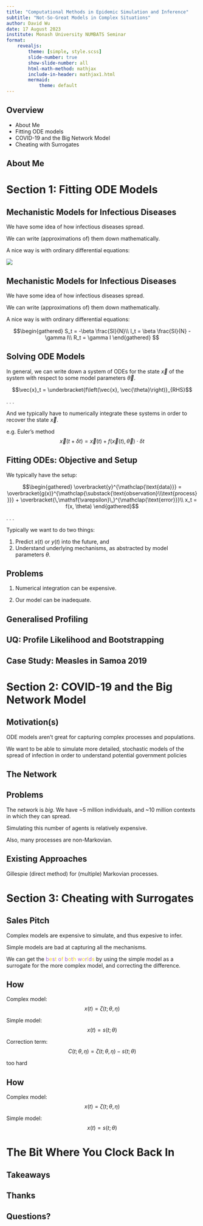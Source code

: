 ```yaml
---
title: "Computational Methods in Epidemic Simulation and Inference"
subtitle: "Not-So-Great Models in Complex Situations"
author: David Wu
date: 17 August 2023
institute: Monash University NUMBATS Seminar
format: 
    revealjs:
        theme: [simple, style.scss]
        slide-number: true
        show-slide-number: all
        html-math-method: mathjax
        include-in-header: mathjax1.html
        mermaid:
            theme: default
---
```


## Overview

- About Me
- Fitting ODE models
- COVID-19 and the Big Network Model
- Cheating with Surrogates

## About Me

<!-- 
::: {layout-ncol=3 .v-center-container .incremental .center}
![](img/python.jpeg){ #vcenter }

::: {.fragment}
![](img/uoa-v-colour2.png){ #vcenter }
:::

::: {.fragment}
[![](img/virus.jpg){ #vcenter }](https://www.sysmex-europe.com/fileadmin/_processed_/f/c/csm_Infection_disease_8f4b6cfecd.jpg)
:::

::: -->


# Section 1: Fitting ODE Models

## Mechanistic Models for Infectious Diseases

We have some idea of how infectious diseases spread.

We can write (approximations of) them down mathematically.

A nice way is with ordinary differential equations:

![](img/sir_diagram.png)

## Mechanistic Models for Infectious Diseases

We have some idea of how infectious diseases spread.

We can write (approximations of) them down mathematically.

A nice way is with ordinary differential equations:

$$\begin{gathered}
S_t = -\beta \frac{SI}{N}\\
I_t = \beta \frac{SI}{N} - \gamma I\\
R_t = \gamma I
\end{gathered}
$$


## Solving ODE Models {.smaller}

In general, we can write down a system of ODEs for the state $\vec{x}$ of the system with respect to some model parameters $\vec{\theta}$.

$$\vec{x}_t = \underbracket{f\left(\vec{x}, \vec{\theta}\right)}_{RHS}$$

. . . 

And we typically have to numerically integrate these systems in order to recover the state $\vec{x}$.

e.g. Euler's method
$$\vec{x}(t + \delta t) = \vec{x}(t) + f\left(\vec{x}(t), \vec{\theta}\right) \cdot \delta t$$

## Fitting ODEs: Objective and Setup

We typically have the setup:

$$\begin{gathered}
\overbracket{y}^{\mathclap{\text{data}}} = \overbracket{g(x)}^{\mathclap{\substack{\text{observation}\\\text{process}}}} + \overbracket{\,\mathsf{\varepsilon}\,}^{\mathclap{\text{error}}}\\
x_t = f(x, \theta)
\end{gathered}$$

. . .

Typically we want to do two things:

::: {.incremental}
1. Predict $x(t)$ or $y(t)$ into the future, and
2. Understand underlying mechanisms, as abstracted by model parameters $\theta$.
:::



## Problems

::: {.incremental}

(@) Numerical integration can be expensive.



(@) Our model can be inadequate.

:::

## Generalised Profiling


## UQ: Profile Likelihood and Bootstrapping


## Case Study: Measles in Samoa 2019



## 


# Section 2: COVID-19 and the Big Network Model

## Motivation(s)

ODE models aren't great for capturing complex processes and populations.

We want to be able to simulate more detailed, stochastic models of the spread of infection in order to understand potential government policies

## The Network



## Problems

The network is _big_. We have ~5 million individuals, and ~10 million contexts in which they can spread.

Simulating this number of agents is relatively expensive.

Also, many processes are non-Markovian.

## Existing Approaches

Gillespie (direct method) for (multiple) Markovian processes.



# Section 3: Cheating with Surrogates

## Sales Pitch

Complex models are expensive to simulate, and thus expesive to infer.

Simple models are bad at capturing all the mechanisms.

We can get the <span style="color:#a161d9">b</span><span style="color:#F0DA16">e</span><span style="color:#a161d9">s</span><span style="color:#F0DA16">t </span><span style="color:#a161d9">o</span><span style="color:#F0DA16">f </span><span style="color:#a161d9">b</span><span style="color:#F0DA16">o</span><span style="color:#a161d9">t</span><span style="color:#F0DA16">h </span><span style="color:#a161d9">w</span><span style="color:#F0DA16">o</span><span style="color:#a161d9">r</span><span style="color:#F0DA16">l</span><span style="color:#a161d9">d</span><span style="color:#F0DA16">s</span> by using the simple model as a surrogate for the more complex model, and correcting the difference.

## How

Complex model: 
$$x(t) = \zeta(t; \theta, \eta)$$

Simple model: $$x(t) = s(t; \theta)$$

Correction term: $$C(t; \theta, \eta) = \zeta(t; \theta, \eta) - s(t;\theta)$$

too hard

## How
Complex model: 
$$x(t) = \zeta(t; \theta, \eta)$$

Simple model: $$x(t) = s(t; \theta)$$

# The Bit Where You Clock Back In

## Takeaways



## Thanks



## Questions? {.standout}



